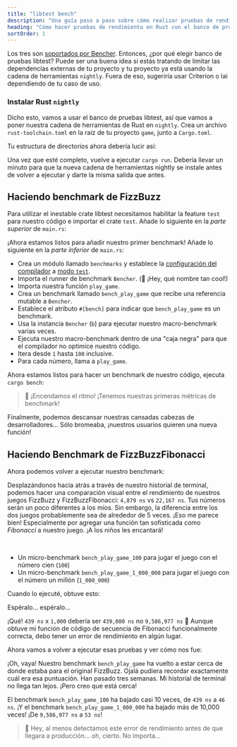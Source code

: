 ```yaml
---
title: "libtest bench"
description: "Una guía paso a paso sobre cómo realizar pruebas de rendimiento con el banco de pruebas de libtest en Rust"
heading: "Cómo hacer pruebas de rendimiento en Rust con el banco de pruebas libtest"
sortOrder: 1
---
```



<Benchmarking />

<FizzBuzzRust />

<StepByStepRust />

<MicroVsMacro />

<BenchmarkingRust />

Los tres son [soportados por Bencher](/docs/es/explanation/adapters/). Entonces, ¿por qué elegir banco de pruebas libtest?
Puede ser una buena idea si estás tratando de limitar las dependencias externas de tu proyecto
y tu proyecto ya está usando la cadena de herramientas `nightly`.
Fuera de eso, sugeriría usar Criterion o Iai dependiendo de tu caso de uso.

### Instalar Rust `nightly`

Dicho esto, vamos a usar el banco de pruebas libtest, así que vamos a poner nuestra cadena de herramientas de Rust en `nightly`.
Crea un archivo `rust-toolchain.toml` en la raíz de tu proyecto `game`, junto a `Cargo.toml`.

<RustToolchainRustBenchCode />

Tu estructura de directorios ahora debería lucir así:

<RustToolchainRustBenchTree />

Una vez que esté completo, vuelve a ejecutar `cargo run`.
Debería llevar un minuto para que la nueva cadena de herramientas nightly se instale
antes de volver a ejecutar y darte la misma salida que antes.

<FizzBuzzRefactorRust />

## Haciendo benchmark de FizzBuzz

Para utilizar el inestable crate libtest necesitamos habilitar la feature `test` para nuestro código e importar el crate `test`. Añade lo siguiente en la _parte superior_ de `main.rs`:

<TestCreateRustBenchCode />

¡Ahora estamos listos para añadir nuestro primer benchmark!
Añade lo siguiente en la _parte inferior_ de `main.rs`:

<BenchPlayGameRustBenchCode />

- Crea un módulo llamado `benchmarks` y establece la 
  [configuración del compilador](https://doc.rust-lang.org/reference/conditional-compilation.html#the-cfg-attribute)
  a [modo `test`](https://doc.rust-lang.org/book/ch11-03-test-organization.html#the-tests-module-and-cfgtest).
- Importa el runner de benchmark `Bencher`. (🐰 ¡Hey, qué nombre tan cool!)
- Importa nuestra función `play_game`.
- Crea un benchmark llamado `bench_play_game` que recibe una referencia mutable a `Bencher`.
- Establece el atributo `#[bench]` para indicar que `bench_play_game` es un benchmark.
- Usa la instancia `Bencher` (`b`) para ejecutar nuestro macro-benchmark varias veces.
- Ejecuta nuestro macro-benchmark dentro de una "caja negra" para que el compilador no optimice nuestro código.
- Itera desde `1` hasta `100` inclusive.
- Para cada número, llama a `play_game`.

Ahora estamos listos para hacer un benchmark de nuestro código, ejecuta `cargo bench`:

<BenchPlayGameRustBenchOutput />

> 🐰 ¡Encendamos el ritmo! ¡Tenemos nuestras primeras métricas de benchmark!

Finalmente, podemos descansar nuestras cansadas cabezas de desarrolladores...
Sólo bromeaba, ¡nuestros usuarios quieren una nueva función!

<FizzBuzzFibonacciRust>
  <PlayGameRustCode />
</FizzBuzzFibonacciRust>

## Haciendo Benchmark de FizzBuzzFibonacci

Ahora podemos volver a ejecutar nuestro benchmark:

<BenchPlayGameFibonacciRustBenchOutput />

Desplazándonos hacia atrás a través de nuestro historial de terminal,
podemos hacer una comparación visual entre el rendimiento de nuestros juegos FizzBuzz y FizzBuzzFibonacci: `4,879 ns` vs `22,167 ns`.
Tus números serán un poco diferentes a los míos.
Sin embargo, la diferencia entre los dos juegos probablemente sea de alrededor de 5 veces.
¡Eso me parece bien! Especialmente por agregar una función tan sofisticada como _Fibonacci_ a nuestro juego.
¡A los niños les encantará!

<FizzBuzzFibonacciOpenRust>
  <FizzBuzzFibonacciOpenRustCode />
</FizzBuzzFibonacciOpenRust>

<TheEnd />

<br />

<OnFire />

<BenchPlayGameOnFireRustBenchCode />

- Un micro-benchmark `bench_play_game_100` para jugar el juego con el número cien (`100`)
- Un micro-benchmark `bench_play_game_1_000_000` para jugar el juego con el número un millón (`1_000_000`)

Cuando lo ejecuté, obtuve esto:

<BenchPlayGameOnFireRustBenchOutputStart />

Espéralo... espéralo...

<BenchPlayGameOnFireRustBenchOutput />

¡Qué! `439 ns` x `1,000` debería ser `439,000 ns` no `9,586,977 ns` 🤯
Aunque obtuve mi función de código de secuencia de Fibonacci funcionalmente correcta, debo tener un error de rendimiento en algún lugar.

<FizzBuzzFibonacciFixRust />

Ahora vamos a volver a ejecutar esas pruebas y ver cómo nos fue:

<BenchPlayGameFixRustBenchOutput />

¡Oh, vaya! Nuestro benchmark `bench_play_game` ha vuelto a estar cerca de donde estaba para el original FizzBuzz.
Ojalá pudiera recordar exactamente cuál era esa puntuación. Han pasado tres semanas.
Mi historial de terminal no llega tan lejos.
¡Pero creo que está cerca!

El benchmark `bench_play_game_100` ha bajado casi 10 veces, de `439 ns` a `46 ns`.
¡Y el benchmark `bench_play_game_1_000_000` ha bajado más de 10,000 veces! ¡De `9,586,977 ns` a `53 ns`!

> 🐰 Hey, al menos detectamos este error de rendimiento antes de que llegara a producción... oh, cierto. No importa...

<CatchInCi />

<CatchInCiRustBenchOutput />

<CatchInCiPlot />

<CatchInCiPlotRustBench title="Cómo hacer benchmark de Rust con banco de pruebas libtest" />

<BencherFooter />
